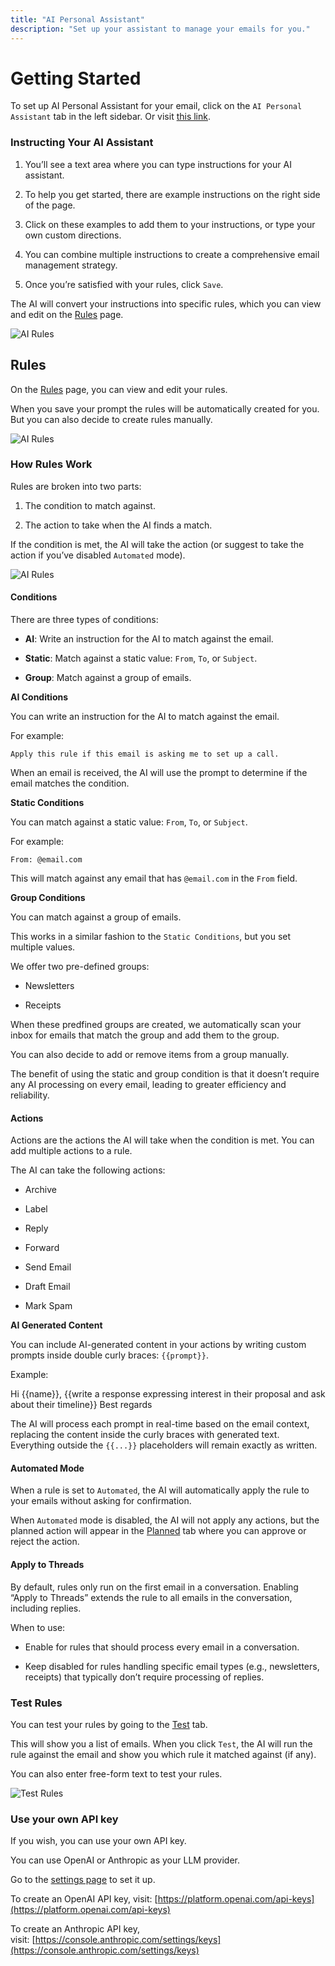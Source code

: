 ```yaml
---
title: "AI Personal Assistant"
description: "Set up your assistant to manage your emails for you."
---
```


[​](https://docs.getinboxzero.com/essentials/email-ai-personal-assistant#getting-started)
Getting Started
===============

To set up AI Personal Assistant for your email, click on the `AI Personal Assistant` tab in the left sidebar. Or visit [this link](https://mailto.live/automation).

### &#xA;Instructing Your AI Assistant

1. You’ll see a text area where you can type instructions for your AI assistant.

2. To help you get started, there are example instructions on the right side of the page.

3. Click on these examples to add them to your instructions, or type your own custom directions.

4. You can combine multiple instructions to create a comprehensive email management strategy.

5. Once you’re satisfied with your rules, click `Save`.

The AI will convert your instructions into specific rules, which you can view and edit on the [Rules](https://mailto.live/automation?tab=rules) page.

![AI Rules](https://mintlify.s3.us-west-1.amazonaws.com/inboxzero/images/ai-personal-assistant-prompt.png)

[​](https://docs.getinboxzero.com/essentials/email-ai-personal-assistant#rules)
Rules
-----

On the [Rules](https://www.getinboxzero.com/automation?tab=rules) page, you can view and edit your rules.

When you save your prompt the rules will be automatically created for you. But you can also decide to create rules manually.

![AI Rules](https://mintlify.s3.us-west-1.amazonaws.com/inboxzero/images/ai-rules.png)

### [​](https://docs.getinboxzero.com/essentials/email-ai-personal-assistant#how-rules-work)&#xA;How Rules Work

Rules are broken into two parts:

1. The condition to match against.

2. The action to take when the AI finds a match.

If the condition is met, the AI will take the action (or suggest to take the action if you’ve disabled `Automated` mode).

![AI Rules](https://mintlify.s3.us-west-1.amazonaws.com/inboxzero/images/how-ai-rules-work.png)

#### [​](https://docs.getinboxzero.com/essentials/email-ai-personal-assistant#conditions)&#xA;Conditions

There are three types of conditions:

* **AI**: Write an instruction for the AI to match against the email.

* **Static**: Match against a static value: `From`, `To`, or `Subject`.

* **Group**: Match against a group of emails.

**AI Conditions**

You can write an instruction for the AI to match against the email.

For example:

`Apply this rule if this email is asking me to set up a call.`

When an email is received, the AI will use the prompt to determine if the email matches the condition.

**Static Conditions**

You can match against a static value: `From`, `To`, or `Subject`.

For example:

`From: @email.com`

This will match against any email that has `@email.com` in the `From` field.

**Group Conditions**

You can match against a group of emails.

This works in a similar fashion to the `Static Conditions`, but you set multiple values.

We offer two pre-defined groups:

* Newsletters

* Receipts

When these predfined groups are created, we automatically scan your inbox for emails that match the group and add them to the group.

You can also decide to add or remove items from a group manually.

The benefit of using the static and group condition is that it doesn’t require any AI processing on every email, leading to greater efficiency and reliability.

#### [​](https://docs.getinboxzero.com/essentials/email-ai-personal-assistant#actions)&#xA;Actions

Actions are the actions the AI will take when the condition is met. You can add multiple actions to a rule.

The AI can take the following actions:

* Archive

* Label

* Reply

* Forward

* Send Email

* Draft Email

* Mark Spam

**AI Generated Content**

You can include AI-generated content in your actions by writing custom prompts inside double curly braces: `{{prompt}}`.

Example:

Hi \{\{name}},
\{\{write a response expressing interest in their proposal and ask about their timeline}}
Best regards

The AI will process each prompt in real-time based on the email context, replacing the content inside the curly braces with generated text. Everything outside the `{{...}}` placeholders will remain exactly as written.

#### [​](https://docs.getinboxzero.com/essentials/email-ai-personal-assistant#automated-mode)&#xA;Automated Mode

When a rule is set to `Automated`, the AI will automatically apply the rule to your emails without asking for confirmation.

When `Automated` mode is disabled, the AI will not apply any actions, but the planned action will appear in the [Planned](https://www.getinboxzero.com/automation?tab=planned) tab where you can approve or reject the action.

#### [​](https://docs.getinboxzero.com/essentials/email-ai-personal-assistant#apply-to-threads)&#xA;Apply to Threads

By default, rules only run on the first email in a conversation. Enabling “Apply to Threads” extends the rule to all emails in the conversation, including replies.

When to use:

* Enable for rules that should process every email in a conversation.

* Keep disabled for rules handling specific email types (e.g., newsletters, receipts) that typically don’t require processing of replies.

### [​](https://docs.getinboxzero.com/essentials/email-ai-personal-assistant#test-rules)&#xA;Test Rules

You can test your rules by going to the [Test](https://www.getinboxzero.com/automation?tab=test) tab.

This will show you a list of emails. When you click `Test`, the AI will run the rule against the email and show you which rule it matched against (if any).

You can also enter free-form text to test your rules.

![Test Rules](https://mintlify.s3.us-west-1.amazonaws.com/inboxzero/images/test-rules.png)

### [​](https://docs.getinboxzero.com/essentials/email-ai-personal-assistant#use-your-own-api-key)&#xA;Use your own API key

If you wish, you can use your own API key.

You can use OpenAI or Anthropic as your LLM provider.

Go to the [settings page](https://www.getinboxzero.com/settings) to set it up.

To create an OpenAI API key, visit: [https://platform.openai.com/api-keys](https://platform.openai.com/api-keys)

To create an Anthropic API key, visit: [https://console.anthropic.com/settings/keys](https://console.anthropic.com/settings/keys)